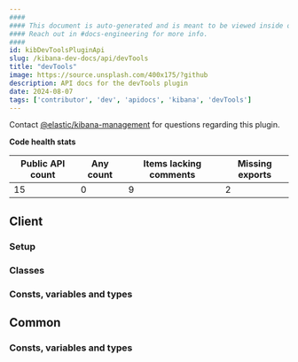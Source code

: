 ```yaml
---
####
#### This document is auto-generated and is meant to be viewed inside our experimental, new docs system.
#### Reach out in #docs-engineering for more info.
####
id: kibDevToolsPluginApi
slug: /kibana-dev-docs/api/devTools
title: "devTools"
image: https://source.unsplash.com/400x175/?github
description: API docs for the devTools plugin
date: 2024-08-07
tags: ['contributor', 'dev', 'apidocs', 'kibana', 'devTools']
---
```




Contact [@elastic/kibana-management](https://github.com/orgs/elastic/teams/kibana-management) for questions regarding this plugin.

**Code health stats**

| Public API count  | Any count | Items lacking comments | Missing exports |
|-------------------|-----------|------------------------|-----------------|
| 15 | 0 | 9 | 2 |

## Client

### Setup
<DocDefinitionList data={[devToolsObj.client.setup]}/>

### Classes
<DocDefinitionList data={devToolsObj.client.classes}/>

### Consts, variables and types
<DocDefinitionList data={devToolsObj.client.misc}/>

## Common

### Consts, variables and types
<DocDefinitionList data={devToolsObj.common.misc}/>

